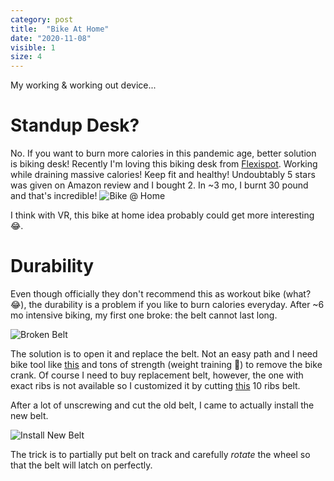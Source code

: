 ```yaml
---
category: post
title:  "Bike At Home"
date: "2020-11-08"
visible: 1
size: 4
---
```


My working & working out device...

<!-- try to keep no politics ok? -->
<!-- # Congrats to Winner 🎉🎉🎉 -->
<!-- Today finally United States has decided its next 4 year's path. Hope this path will be better for pandemic control, science, understanding and peace of world. People all over the world need get together to fight the COVID-19 and climate crisis for next generation. At the moment when I heard `united`, I was somewhat touched. I know rocky way ahead, but let's hope and aim the best 🙏. 2020 will soon be the past. -->

# Standup Desk?
No. If you want to burn more calories in this pandemic age, better solution is biking desk! Recently I'm loving this biking desk from [Flexispot](https://www.amazon.com/gp/product/B0762FFNQ4). Working while draining massive calories! Keep fit and healthy! Undoubtably 5 stars was given on Amazon review and I bought 2. In ~3 mo, I burnt 30 pound and that's incredible! 
![Bike @ Home](../images/blog/2020/bike-wfh.png)

I think with VR, this bike at home idea probably could get more interesting😂.

# Durability 
Even though officially they don't recommend this as workout bike (what? 😂), the durability is a problem if you like to burn calories everyday. After ~6 mo intensive biking, my first one broke: the belt cannot last long. 

![Broken Belt](../images/blog/2020/bike-wfh-broken1.jpg)

The solution is to open it and replace the belt. Not an easy path and I need bike tool like [this](https://www.amazon.com/gp/product/B087FWSHG5) and tons of strength (weight training 🤔) to remove the bike crank. Of course I need to buy replacement belt, however, the one with exact ribs is not available so I customized it by cutting [this](https://www.amazon.com/gp/product/B00CJK78Z4) 10 ribs belt.

After a lot of unscrewing and cut the old belt, I came to actually install the new belt.

![Install New Belt](../images/blog/2020/bike-wfh-broken2.jpg)

The trick is to partially put belt on track and carefully *rotate* the wheel so that the belt will latch on perfectly. 

